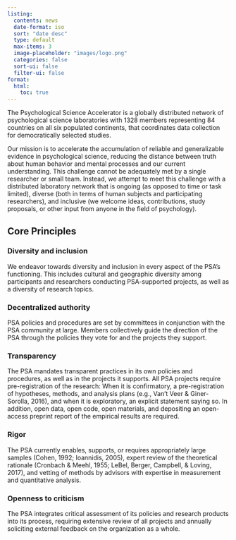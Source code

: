 ```yaml
---
listing:
  contents: news
  date-format: iso
  sort: "date desc"
  type: default
  max-items: 3
  image-placeholder: "images/logo.png"
  categories: false
  sort-ui: false
  filter-ui: false
format:
  html:
    toc: true
---
```


The Psychological Science Accelerator is a globally distributed network of psychological science laboratories with 1328 members representing 84 countries on all six populated continents, that coordinates data collection for democratically selected studies.

Our mission is to accelerate the accumulation of reliable and generalizable evidence in psychological science, reducing the distance between truth about human behavior and mental processes and our current understanding. This challenge cannot be adequately met by a single researcher or small team. Instead, we attempt to meet this challenge with a distributed laboratory network that is ongoing (as opposed to time or task limited), diverse (both in terms of human subjects and participating researchers), and inclusive (we welcome ideas, contributions, study proposals, or other input from anyone in the field of psychology).

## Core Principles

### Diversity and inclusion

We endeavor towards diversity and inclusion in every aspect of the PSA’s functioning. This includes cultural and geographic diversity among participants and researchers conducting PSA-supported projects, as well as a diversity of research topics.

### Decentralized authority

PSA policies and procedures are set by committees in conjunction with the PSA community at large. Members collectively guide the direction of the PSA through the policies they vote for and the projects they support.

### Transparency

The PSA mandates transparent practices in its own policies and procedures, as well as in the projects it supports. All PSA projects require pre-registration of the research: When it is confirmatory, a pre-registration of hypotheses, methods, and analysis plans (e.g., Van’t Veer & Giner-Sorolla, 2016), and when it is exploratory, an explicit statement saying so. In addition, open data, open code, open materials, and depositing an open- access preprint report of the empirical results are required.

### Rigor

The PSA currently enables, supports, or requires appropriately large samples (Cohen, 1992; Ioannidis, 2005), expert review of the theoretical rationale (Cronbach & Meehl, 1955; LeBel, Berger, Campbell, & Loving, 2017), and vetting of methods by advisors with expertise in measurement and quantitative analysis.

### Openness to criticism

The PSA integrates critical assessment of its policies and research products into its process, requiring extensive review of all projects and annually soliciting external feedback on the organization as a whole.



